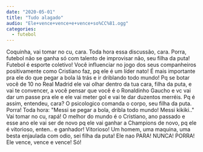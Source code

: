```yaml
---
date: "2020-05-01"
title: "Tudo alagado"
audio: "Ele+vence+vence+e+vence+so%CC%81.ogg"
categories:
  - futebol
---
```


<Transcription>
  Coquinha, vai tomar no cu, cara. Toda hora essa discussão, cara. Porra, futebol não se ganha só com talento de improvisar não, seu filha da puta! Futebol é esporte coletivo! Você influenciar no jogo dos seus companheiros positivamente como Cristiano faz, pq ele é um líder nato! É mais importante pra ele do que pegar a bola lá trás e ir driblando todo mundo! Pq se botar você de 10 no Real Madrid ele vai olhar dentro da tua cara, filha da puta, e vai te convencer, a você pensar que você é o Ronaldinho Gaucho e vc vai dar um passe pra ele e ele vai meter gol e vai te dar duzentos merréis. Pq é assim, entendeu, cara? O psicologico comanda o corpo, seu filha da puta. Porra! Toda hora: "Messi se pegar a bola, dribla todo mundo! Messi kikiki.." Vai tomar no cu, rapá! O melhor do mundo é o Cristiano, ano passado e esse ano ele vai ser de novo pq ele vai ganhar a Champions de novo, pq ele é vitorioso, enten.. e ganhador! Vitorioso! Um homem, uma maquina, uma besta enjaulada com odio, sei filha da puta! Ele nao PARA! NUNCA! PORRA! Ele vence, vence e vence! Só!
</Transcription>